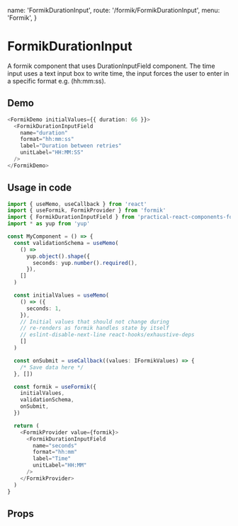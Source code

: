   name: 'FormikDurationInput',
  route: '/formik/FormikDurationInput',
  menu: 'Formik',
}

# FormikDurationInput

A formik component that uses DurationInputField component.
The time input uses a text input box to write time, the input forces the
user to enter in a specific format e.g. (hh:mm:ss).

## Demo

```typescript type=demo
<FormikDemo initialValues={{ duration: 66 }}>
  <FormikDurationInputField
    name="duration"
    format="hh:mm:ss"
    label="Duration between retries"
    unitLabel="HH:MM:SS"
  />
</FormikDemo>
```

## Usage in code

```typescript
import { useMemo, useCallback } from 'react'
import { useFormik, FormikProvider } from 'formik'
import { FormikDurationInputField } from 'practical-react-components-formik'
import * as yup from 'yup'

const MyComponent = () => {
  const validationSchema = useMemo(
    () =>
      yup.object().shape({
        seconds: yup.number().required(),
      }),
    []
  )

  const initialValues = useMemo(
    () => ({
      seconds: 1,
    }),
    // Initial values that should not change during
    // re-renders as formik handles state by itself
    // eslint-disable-next-line react-hooks/exhaustive-deps
    []
  )

  const onSubmit = useCallback((values: IFormikValues) => {
    /* Save data here */
  }, [])

  const formik = useFormik({
    initialValues,
    validationSchema,
    onSubmit,
  })

  return (
    <FormikProvider value={formik}>
      <FormikDurationInputField
        name="seconds"
        format="hh:mm"
        label="Time"
        unitLabel="HH:MM"
      />
    </FormikProvider>
  )
}
```

## Props

<Props of="FormikDurationInput" />
